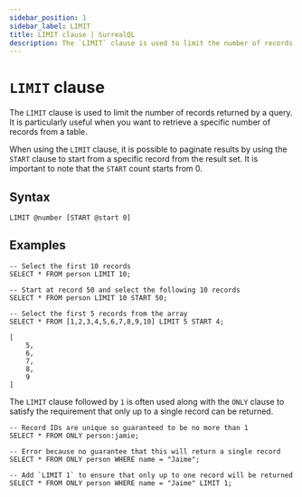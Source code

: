 ```yaml
---
sidebar_position: 1
sidebar_label: LIMIT
title: LIMIT clause | SurrealQL
description: The `LIMIT` clause is used to limit the number of records returned by a query.
---
```



# `LIMIT` clause

The `LIMIT` clause is used to limit the number of records returned by a query. It is particularly useful when you want to retrieve a specific number of records from a table. 

When using the `LIMIT` clause, it is possible to paginate results by using the `START` clause to start from a specific record from the result set. It is important to note that the `START` count starts from 0.

## Syntax

```syntax title="Clause Syntax"
LIMIT @number [START @start 0]
```

## Examples

```surql
-- Select the first 10 records
SELECT * FROM person LIMIT 10;

-- Start at record 50 and select the following 10 records
SELECT * FROM person LIMIT 10 START 50;
```

```surql
-- Select the first 5 records from the array
SELECT * FROM [1,2,3,4,5,6,7,8,9,10] LIMIT 5 START 4; 
```

```surql title="Result"
[
	5,
	6,
	7,
	8,
	9
]
```

The `LIMIT` clause followed by `1` is often used along with the `ONLY` clause to satisfy the requirement that only up to a single record can be returned.

```surql
-- Record IDs are unique so guaranteed to be no more than 1
SELECT * FROM ONLY person:jamie;

-- Error because no guarantee that this will return a single record
SELECT * FROM ONLY person WHERE name = "Jaime";

-- Add `LIMIT 1` to ensure that only up to one record will be returned
SELECT * FROM ONLY person WHERE name = "Jaime" LIMIT 1;
```

